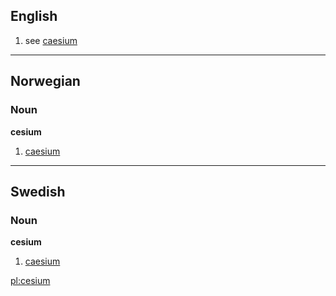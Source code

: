 ==English==
# see [[caesium]]
----

==Norwegian==
===Noun===
'''cesium'''

# [[caesium]]

----

==Swedish==
===Noun===
'''cesium'''

# [[caesium]]

[[pl:cesium]]